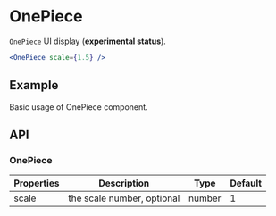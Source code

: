 # OnePiece

`OnePiece` UI display (**experimental status**).

```jsx
<OnePiece scale={1.5} />
```

## Example

Basic usage of OnePiece component.

<Demo src="/src/en/one-piece/demo/Example.tsx" />

## API

### OnePiece

Properties | Description | Type | Default
-----------|------------|------|--------
| scale | the scale number, optional | number | 1 |
